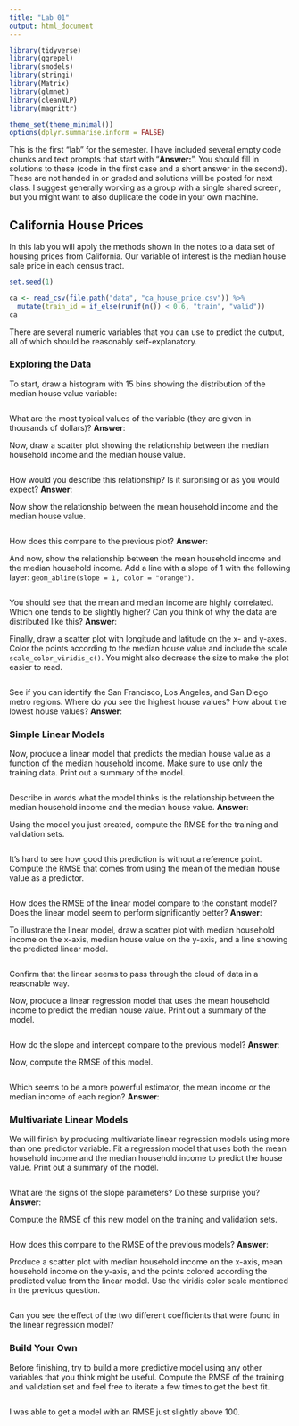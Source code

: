 ```yaml
---
title: "Lab 01"
output: html_document
---
```


```r
library(tidyverse)
library(ggrepel)
library(smodels)
library(stringi)
library(Matrix)
library(glmnet)
library(cleanNLP)
library(magrittr)

theme_set(theme_minimal())
options(dplyr.summarise.inform = FALSE)
```

This is the first "lab" for the semester. I have included several empty code
chunks and text prompts that start with "**Answer:**". You should fill in
solutions to these (code in the first case and a short answer in the second).
These are not handed in or graded and solutions will be posted for next class.
I suggest generally working as a group with a single shared screen, but you
might want to also duplicate the code in your own machine.

## California House Prices

In this lab you will apply the methods shown in the notes to a data set of
housing prices from California. Our variable of interest is the median
house sale price in each census tract.

```r
set.seed(1)

ca <- read_csv(file.path("data", "ca_house_price.csv")) %>%
  mutate(train_id = if_else(runif(n()) < 0.6, "train", "valid"))
ca
```
There are several numeric variables that you can use to predict the output,
all of which should be reasonably self-explanatory.

### Exploring the Data

To start, draw a histogram with 15 bins showing the distribution of the
median house value variable:

```r

```

What are the most typical values of the variable (they are given in
thousands of dollars)? **Answer**:

Now, draw a scatter plot showing the relationship between the median household
income and the median house value.

```r

```

How would you describe this relationship? Is it surprising or as you would
expect? **Answer**:

Now show the relationship between the mean household income and the median
house value.

```r

```

How does this compare to the previous plot? **Answer**:

And now, show the relationship between the mean household income and
the median household income. Add a line with a slope of 1 with the following
layer: `geom_abline(slope = 1, color = "orange")`.

```r

```

You should see that the mean and median income are highly correlated.
Which one tends to be slightly higher? Can you think of why the data are
distributed like this? **Answer**:

Finally, draw a scatter plot with longitude and latitude on the x- and y-axes.
Color the points according to the median house value and include the scale
`scale_color_viridis_c()`. You might also decrease the size to make the plot
easier to read.

```r

```

See if you can identify the San Francisco, Los Angeles, and San Diego
metro regions. Where do you see the highest house values? How about the
lowest house values? **Answer**:

### Simple Linear Models

Now, produce a linear model that predicts the median house value as a function
of the median household income. Make sure to use only the training data. Print
out a summary of the model.

```r

```

Describe in words what the model thinks is the relationship between the
median household income and the median house value. **Answer**:

Using the model you just created, compute the RMSE for the training and
validation sets.

```r

```

It's hard to see how good this prediction is without a reference point.
Compute the RMSE that comes from using the mean of the median house value
as a predictor.

```r

```

How does the RMSE of the linear model compare to the constant model? Does the
linear model seem to perform significantly better? **Answer**:

To illustrate the linear model, draw a scatter plot with median household
income on the x-axis, median house value on the y-axis, and a line showing
the predicted linear model.

```r

```

Confirm that the linear seems to pass through the cloud of data in a reasonable
way.

Now, produce a linear regression model that uses the mean household income to
predict the median house value. Print out a summary of the model.

```r

```

How do the slope and intercept compare to the previous model? **Answer**:

Now, compute the RMSE of this model.

```r

```

Which seems to be a more powerful estimator, the mean income or the median
income of each region? **Answer**:

### Multivariate Linear Models

We will finish by producing multivariate linear regression models using more
than one predictor variable. Fit a regression model that uses both the mean
household income and the median household income to predict the house value.
Print out a summary of the model.

```r

```

What are the signs of the slope parameters? Do these surprise you?
**Answer**:

Compute the RMSE of this new model on the training and validation sets.

```r

```

How does this compare to the RMSE of the previous models? **Answer**:

Produce a scatter plot with median household income on the x-axis, mean
household income on the y-axis, and the points colored according the predicted
value from the linear model. Use the viridis color scale mentioned in the
previous question.

```r

```

Can you see the effect of the two different coefficients that were found in
the linear regression model?

### Build Your Own

Before finishing, try to build a more predictive model using any other variables
that you think might be useful. Compute the RMSE of the training and validation
set and feel free to iterate a few times to get the best fit.

```r

```

I was able to get a model with an RMSE just slightly above 100.
